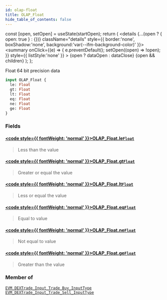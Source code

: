 ```yaml
---
id: olap-float
title: OLAP_Float
hide_table_of_contents: false
---
```







  const [open, setOpen] = useState(startOpen);
  return (
    <details {...(open ? { open: true } : {})} className="details" style={{ border:'none', boxShadow:'none', background:'var(--ifm-background-color)' }}>
      <summary
        onClick={(e) => {
          e.preventDefault();
          setOpen((open) => !open);
        }}
        style={{ listStyle:'none' }}
      >
      {open ? dataOpen : dataClose}
      </summary>
      {open && children}
    </details>
  );
};




Float 64 bit precision data


```graphql
input OLAP_Float {
  le: Float
  gt: Float
  lt: Float
  eq: Float
  ne: Float
  ge: Float
}
```




### Fields

#### [<code style={{ fontWeight: 'normal' }}>OLAP_Float.<b>le</b></code>](#)<Bullet />[`Float`](/docs/graphql-reference/scalars/float) <Badge class="secondary" text="scalar"/>
> Less than the value
> 

#### [<code style={{ fontWeight: 'normal' }}>OLAP_Float.<b>gt</b></code>](#)<Bullet />[`Float`](/docs/graphql-reference/scalars/float) <Badge class="secondary" text="scalar"/>
> Greater or equal the value
> 

#### [<code style={{ fontWeight: 'normal' }}>OLAP_Float.<b>lt</b></code>](#)<Bullet />[`Float`](/docs/graphql-reference/scalars/float) <Badge class="secondary" text="scalar"/>
> Less or equal the value
> 

#### [<code style={{ fontWeight: 'normal' }}>OLAP_Float.<b>eq</b></code>](#)<Bullet />[`Float`](/docs/graphql-reference/scalars/float) <Badge class="secondary" text="scalar"/>
> Equal to value
> 

#### [<code style={{ fontWeight: 'normal' }}>OLAP_Float.<b>ne</b></code>](#)<Bullet />[`Float`](/docs/graphql-reference/scalars/float) <Badge class="secondary" text="scalar"/>
> Not equal to value
> 

#### [<code style={{ fontWeight: 'normal' }}>OLAP_Float.<b>ge</b></code>](#)<Bullet />[`Float`](/docs/graphql-reference/scalars/float) <Badge class="secondary" text="scalar"/>
> Greater than the value
> 



### Member of

[`EVM_DEXTrade_Input_Trade_Buy_InputType`](/docs/graphql-reference/inputs/evm-dextrade-input-trade-buy-input-type)  <Badge class="secondary" text="input"/><Bullet />[`EVM_DEXTrade_Input_Trade_Sell_InputType`](/docs/graphql-reference/inputs/evm-dextrade-input-trade-sell-input-type)  <Badge class="secondary" text="input"/>

